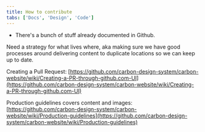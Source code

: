 ```yaml
---
title: How to contribute
tabs: ['Docs', 'Design', 'Code']
---
```


- There's a bunch of stuff already documented in Github. 



Need a strategy for what lives where, aka making sure we have good processes around delivering content to duplicate locations so we can keep up to date.

Creating a Pull Request: [https://github.com/carbon-design-system/carbon-website/wiki/Creating-a-PR-through-github.com-UI](https://github.com/carbon-design-system/carbon-website/wiki/Creating-a-PR-through-github.com-UI)

Production guidelines covers content and images: [https://github.com/carbon-design-system/carbon-website/wiki/Production-guidelines](https://github.com/carbon-design-system/carbon-website/wiki/Production-guidelines)




